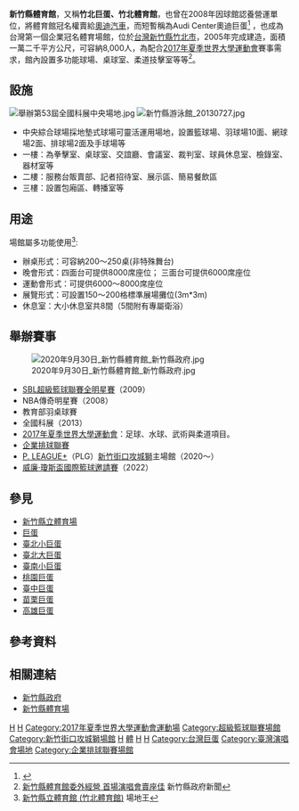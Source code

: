 {{Infobox_Stadium
| stadium_name = 新竹縣體育館<br />Hsinchu County Stadium
| image = [[File:新竹縣立體育館.jpg|235px]]
| location = {{TW}}[[新竹縣|新竹縣]] 302新竹縣竹北市福興東路一段197號
| coordinates = {{Coord|24|49|9.78|N|121|01|12.98|E|type:landmark|display=it}}
| broke_ground = 2003年|
| opened = 2005年
| owner = [[新竹縣|新竹縣政府]]
| operator = 
| construction_cost = [[新臺幣|新臺幣]]7億元
| architect         =萬邦建築事務所
| main_contractors   =鼎台營造
| seating_capacity = 8000席
| tenants = [[P._LEAGUE+|P. LEAGUE+]]（PLG）[[新竹街口攻城獅|新竹街口攻城獅]]<br>[[企業排球聯賽|企業排球聯賽]]
}}

'''新竹縣體育館'''，又稱'''竹北巨蛋、竹北體育館'''，也曾在2008年因球館認養營運單位，將體育館冠名權賣給[[奧迪汽車|奧迪汽車]]，而短暫稱為Audi Center奧迪巨蛋<ref>{{Cite web |url=https://www.brain.com.tw/news/articlecontent?ID=13183 |title=做球迷眼中的另類主角 運動行銷策略說分明 |access-date=2022-02-28 |archive-date=2022-04-13 |archive-url=https://web.archive.org/web/20220413002141/https://www.brain.com.tw/news/articlecontent?ID=13183 }}</ref>  ，也成為台灣第一個企業冠名體育場館，位於[[台灣|台灣]][[新竹縣|新竹縣]][[竹北市|竹北市]]，2005年完成建造，面積一萬二千平方公尺，可容納8,000人，為配合[[2017年夏季世界大學運動會|2017年夏季世界大學運動會]]賽事需求，館內設置多功能球場、桌球室、柔道技擊室等等<ref>[http://www.hsinchu.gov.tw/modules/v6_mseeage/news/detail.asp?id=200804010002 新竹縣體育館委外經營 首場演唱會賣座佳] {{Wayback|url=http://www.hsinchu.gov.tw/modules/v6_mseeage/news/detail.asp?id=200804010002 |date=20131219023232 }}新竹縣政府新聞</ref>。

==設施==
[[File:舉辦第53屆全國科展中央場地.jpg|thumb]]
[[File:新竹縣游泳館_20130727.jpg|thumb]]
*中央綜合球場採地墊式球場可靈活運用場地，設置籃球場、羽球場10面、網球場2面、排球場2面及手球場等
*一樓：為拳擊室、桌球室、交誼廳、會議室、裁判室、球員休息室、檢錄室、器材室等
*二樓：服務台販賣部、記者招待室、展示區、簡易餐飲區
*三樓：設置包廂區、轉播室等

==用途==
場館屬多功能使用<ref>[http://www.where2event.com/venue.do?vendor_no=460 新竹縣立體育館 (竹北體育館)] {{webarchive|url=https://web.archive.org/web/20131219015530/http://www.where2event.com/venue.do?vendor_no=460 |date=2013-12-19 }}場地王</ref>:
*辦桌形式：可容納200～250桌(非特殊舞台) 
*晚會形式：四面台可提供8000席座位； 三面台可提供6000席座位
*運動會形式：可提供6000〜8000席座位
*展覽形式：可設置150～200格標準展場攤位(3m*3m)
*休息室：大小休息室共8間（5間附有專屬衛浴）

==舉辦賽事==
[[File:2020年9月30日_新竹縣體育館_新竹縣政府.jpg|thumb]]
*[[超級籃球聯賽|SBL超級籃球聯賽全明星賽]]（2009）
*NBA傳奇明星賽（2008）
*教育部羽桌球賽
*全國科展（2013）
*[[2017年夏季世界大學運動會|2017年夏季世界大學運動會]]：足球、水球、武術與柔道項目。
*[[企業排球聯賽|企業排球聯賽]]
*[[P._LEAGUE+|P. LEAGUE+]]（PLG）[[新竹街口攻城獅|新竹街口攻城獅]]主場館（2020～）
*[[威廉·瓊斯盃國際籃球邀請賽|威廉·瓊斯盃國際籃球邀請賽]]（2022）

==參見==
*[[新竹縣立體育場|新竹縣立體育場]]
*[[巨蛋|巨蛋]]
*[[臺北小巨蛋|臺北小巨蛋]]
*[[臺北文化體育園區|臺北大巨蛋]]
*[[臺南小巨蛋|臺南小巨蛋]]
*[[桃園巨蛋|桃園巨蛋]]
*[[臺中巨蛋|臺中巨蛋]]
*[[苗栗縣立巨蛋體育館|苗栗巨蛋]]
*[[高雄巨蛋|高雄巨蛋]]

==參考資料==
{{Reflist}}

==相關連結==
{{Commonscat|Hsinchu County Stadium}}
*[http://www.hsinchu.gov.tw/ 新竹縣政府] {{Wayback|url=http://www.hsinchu.gov.tw/ |date=20210309050613 }}
*[http://stadium.hcc.edu.tw/ 新竹縣體育場] {{Wayback|url=http://stadium.hcc.edu.tw/ |date=20210125033123 }}

{{新竹街口攻城獅}}
{{2017年夏季世界大學生運動會}}
{{portal bar|臺灣|新竹|建築|體育|籃球}}
[[Category:2005年完工體育場館|H]]
[[Category:2005年台灣建立|H]]
[[Category:2017年夏季世界大學運動會運動場|Category:2017年夏季世界大學運動會運動場]]
[[Category:超級籃球聯賽場館|Category:超級籃球聯賽場館]]
[[Category:新竹街口攻城獅場館|Category:新竹街口攻城獅場館]]
[[Category:新竹縣體育場地|H]]
[[Category:新竹縣公有建築|體]]
[[Category:台灣籃球場|H]]
[[Category:竹北市|H]]
[[Category:台灣巨蛋|Category:台灣巨蛋]]
[[Category:臺灣演唱會場地|Category:臺灣演唱會場地]]
[[Category:企業排球聯賽場館|Category:企業排球聯賽場館]]